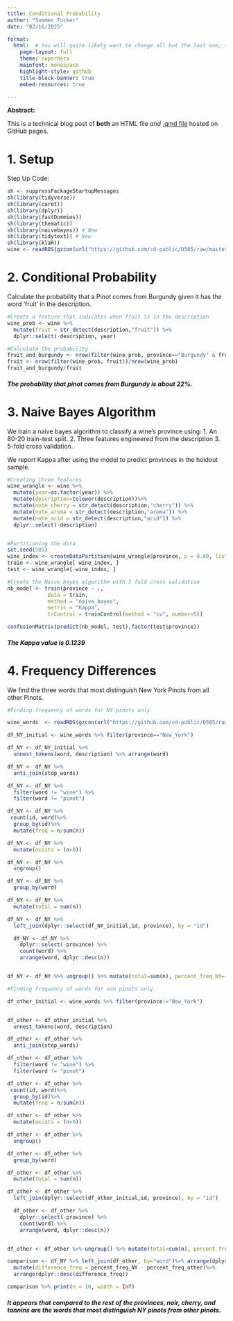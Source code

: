 ---
title: Conditional Probability 
author: "Summer Tucker"
date: "02/16/2025"

format: 
  html:  # You will quite likely want to change all but the last one, to taste
    page-layout: full
    theme: superhero  
    mainfont: monospace
    highlight-style: github
    title-block-banner: true
    embed-resources: true

---

**Abstract:**

This is a technical blog post of **both** an HTML file *and* [.qmd file](https://raw.githubusercontent.com/cd-public/D505/refs/heads/master/hws/src/knn.qmd) hosted on GitHub pages.


# 1. Setup

Step Up Code:
```{r}
sh <- suppressPackageStartupMessages
sh(library(tidyverse))
sh(library(caret))
sh(library(dplyr))
sh(library(fastDummies))
sh(library(thematic))
sh(library(naivebayes)) # New
sh(library(tidytext)) # New
sh(library(klaR))
wine <- readRDS(gzcon(url("https://github.com/cd-public/D505/raw/master/dat/pinot.rds")))

```


# 2. Conditional Probability

Calculate the probability that a Pinot comes from Burgundy given it has the word ‘fruit’ in the description.

```{r}
#Create a feature that indicates when fruit is in the description
wine_prob <- wine %>% 
  mutate(fruit = str_detect(description,"fruit")) %>% 
  dplyr::select(-description, year)

#Calculate the probability
fruit_and_burgundy <- nrow(filter(wine_prob, province=="Burgundy" & fruit))/nrow(wine_prob)
fruit <- nrow(filter(wine_prob, fruit))/nrow(wine_prob)
fruit_and_burgundy/fruit
```

#### *The probability that pinot comes from Burgundy is about 22%.*


# 3. Naive Bayes Algorithm

We train a naive bayes algorithm to classify a wine’s province using: 1. An 80-20 train-test split. 2. Three features engineered from the description 3. 5-fold cross validation.

We report Kappa after using the model to predict provinces in the holdout sample.

```{r}
#Creating three features 
wine_wrangle <- wine %>%
  mutate(year=as.factor(year)) %>%
  mutate(description=tolower(description))%>%
  mutate(note_cherry = str_detect(description,"cherry")) %>% 
  mutate(note_aroma = str_detect(description,"aroma")) %>% 
  mutate(note_acid = str_detect(description,"acid")) %>%
  dplyr::select(-description)


#Partitioning the data
set.seed(505)
wine_index <- createDataPartition(wine_wrangle$province, p = 0.80, list = FALSE)
train <- wine_wrangle[ wine_index, ]
test <- wine_wrangle[-wine_index, ]

#Create the Naive bayes algorithm with 5 fold cross validation
nb_model <- train(province ~ .,
             data = train, 
             method = "naive_bayes",
             metric = "Kappa",
             trControl = trainControl(method = "cv", number=5))

confusionMatrix(predict(nb_model, test),factor(test$province))
```

#### *The Kappa value is 0.1239*



# 4. Frequency Differences

We find the three words that most distinguish New York Pinots from all other Pinots.

```{r}
#Finding frequency of words for NY pinots only

wine_words  <- readRDS(gzcon(url("https://github.com/cd-public/D505/raw/master/dat/pinot.rds")))

df_NY_initial <- wine_words %>% filter(province=="New_York") 

df_NY <- df_NY_initial %>%
  unnest_tokens(word, description) %>% arrange(word)

df_NY <- df_NY %>%
  anti_join(stop_words)

df_NY <- df_NY %>%
  filter(word != "wine") %>%
  filter(word != "pinot")

df_NY <- df_NY %>%
 count(id, word)%>%
  group_by(id)%>%
  mutate(freq = n/sum(n))

df_NY <- df_NY %>% 
  mutate(exists = (n>0))

df_NY <- df_NY %>% 
  ungroup()

df_NY <- df_NY %>% 
  group_by(word)

df_NY <- df_NY %>%
  mutate(total = sum(n))

df_NY <- df_NY %>% 
  left_join(dplyr::select(df_NY_initial,id, province), by = "id")

  df_NY <- df_NY %>% 
    dplyr::select(-province) %>%
    count(word) %>%
    arrange(word, dplyr::desc(n))


df_NY <- df_NY %>% ungroup() %>% mutate(total=sum(n), percent_freq_NY=(n/total)*100)%>% arrange(dplyr::desc(percent_freq_NY))


```


```{r}

#Finding frequency of words for non pinots only

df_other_initial <- wine_words %>% filter(province!="New_York")


df_other <- df_other_initial %>%
  unnest_tokens(word, description) 

df_other <- df_other %>%
  anti_join(stop_words)

df_other <- df_other %>%
  filter(word != "wine") %>%
  filter(word != "pinot") 

df_other <- df_other %>%
 count(id, word)%>%
  group_by(id)%>%
  mutate(freq = n/sum(n))

df_other <- df_other %>% 
  mutate(exists = (n>0))

df_other <- df_other %>% 
  ungroup()

df_other <- df_other %>% 
  group_by(word)

df_other <- df_other %>%
  mutate(total = sum(n))

df_other <- df_other %>% 
  left_join(dplyr::select(df_other_initial,id, province), by = "id")

  df_other <- df_other %>% 
    dplyr::select(-province) %>%
    count(word) %>%
    arrange(word, dplyr::desc(n))


df_other <- df_other %>% ungroup() %>% mutate(total=sum(n), percent_freq_other=(n/total)*100)%>% arrange(dplyr::desc(percent_freq_other))

```


```{r}
comparison <- df_NY %>% left_join(df_other, by="word")%>% arrange(dplyr::desc(percent_freq_NY))%>%
  mutate(difference_freq = percent_freq_NY - percent_freq_other)%>%
  arrange(dplyr::desc(difference_freq))

comparison %>% print(n = 10, width = Inf)
```

#### *It appears that compared to the rest of the provinces, noir, cherry, and tannins are the words that most distinguish NY pinots from other pinots.*

